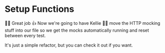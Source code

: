 # Setup Functions

👨‍💼 Great job 👍 Now we're going to have Kellie 🧝‍♂️ move the HTTP mocking stuff
into our <InlineFile file="tests/setup/setup-test-env.ts" /> file so we get
the mocks automatically running and reset between every test.

It's just a simple refactor, but you can <DiffLink>check it out</DiffLink> if
you want.

